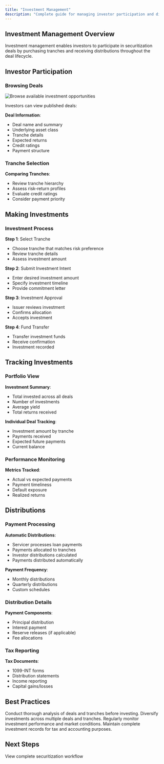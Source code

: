 ```yaml
---
title: "Investment Management"
description: "Complete guide for managing investor participation and distributions in securitization deals"
---
```


## Investment Management Overview

Investment management enables investors to participate in securitization deals by purchasing tranches and receiving distributions throughout the deal lifecycle.

## Investor Participation

### Browsing Deals

<Image src="/images/lenderOppurtunitiesSection.png" title="Investment Opportunities" alt="Browse available investment opportunities" />

Investors can view published deals:

**Deal Information**:
- Deal name and summary
- Underlying asset class
- Tranche details
- Expected returns
- Credit ratings
- Payment structure

### Tranche Selection

**Comparing Tranches**:
- Review tranche hierarchy
- Assess risk-return profiles
- Evaluate credit ratings
- Consider payment priority

## Making Investments

### Investment Process

**Step 1**: Select Tranche
- Choose tranche that matches risk preference
- Review tranche details
- Assess investment amount

**Step 2**: Submit Investment Intent
- Enter desired investment amount
- Specify investment timeline
- Provide commitment letter

**Step 3**: Investment Approval
- Issuer reviews investment
- Confirms allocation
- Accepts investment

**Step 4**: Fund Transfer
- Transfer investment funds
- Receive confirmation
- Investment recorded

## Tracking Investments

### Portfolio View

**Investment Summary**:
- Total invested across all deals
- Number of investments
- Average yield
- Total returns received

**Individual Deal Tracking**:
- Investment amount by tranche
- Payments received
- Expected future payments
- Current balance

### Performance Monitoring

**Metrics Tracked**:
- Actual vs expected payments
- Payment timeliness
- Default exposure
- Realized returns

## Distributions

### Payment Processing

**Automatic Distributions**:
- Servicer processes loan payments
- Payments allocated to tranches
- Investor distributions calculated
- Payments distributed automatically

**Payment Frequency**:
- Monthly distributions
- Quarterly distributions
- Custom schedules

### Distribution Details

**Payment Components**:
- Principal distribution
- Interest payment
- Reserve releases (if applicable)
- Fee allocations

### Tax Reporting

**Tax Documents**:
- 1099-INT forms
- Distribution statements
- Income reporting
- Capital gains/losses

## Best Practices

<Accordion>
<AccordionItem title="Due Diligence">
Conduct thorough analysis of deals and tranches before investing.
</AccordionItem>

<AccordionItem title="Diversification">
Diversify investments across multiple deals and tranches.
</AccordionItem>

<AccordionItem title="Monitoring">
Regularly monitor investment performance and market conditions.
</AccordionItem>

<AccordionItem title="Documentation">
Maintain complete investment records for tax and accounting purposes.
</AccordionItem>
</Accordion>

## Next Steps

<Card title="Return to Overview" icon="layer-group" href="/user-guide/securitization/overview">
  View complete securitization workflow
</Card>
